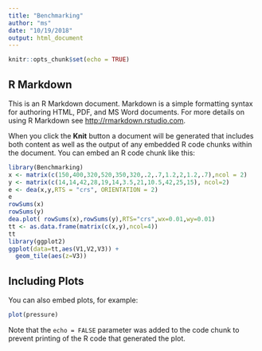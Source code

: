 ```yaml
---
title: "Benchmarking"
author: "ms"
date: "10/19/2018"
output: html_document
---
```


```r
knitr::opts_chunk$set(echo = TRUE)
```

## R Markdown

This is an R Markdown document. Markdown is a simple formatting syntax for authoring HTML, PDF, and MS Word documents. For more details on using R Markdown see <http://rmarkdown.rstudio.com>.

When you click the **Knit** button a document will be generated that includes both content as well as the output of any embedded R code chunks within the document. You can embed an R code chunk like this:

```r
library(Benchmarking)
x <- matrix(c(150,400,320,520,350,320,.2,.7,1.2,2,1.2,.7),ncol = 2)
y <- matrix(c(14,14,42,28,19,14,3.5,21,10.5,42,25,15), ncol=2)
e <- dea(x,y,RTS = "crs", ORIENTATION = 2)
e
rowSums(x)
rowSums(y)
dea.plot( rowSums(x),rowSums(y),RTS="crs",wx=0.01,wy=0.01)
tt <- as.data.frame(matrix(c(x,y),ncol=4))
tt
library(ggplot2)
ggplot(data=tt,aes(V1,V2,V3)) +
  geom_tile(aes(z=V3))

```

## Including Plots

You can also embed plots, for example:

```r
plot(pressure)
```

Note that the `echo = FALSE` parameter was added to the code chunk to prevent printing of the R code that generated the plot.
